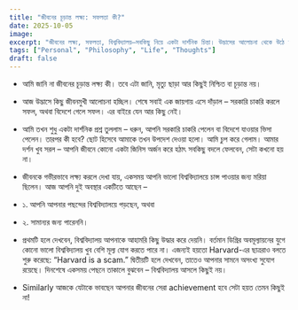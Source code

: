 ```yaml
---
title: "জীবনের চূড়ান্ত লক্ষ্য: সফলতা কী?"
date: 2025-10-05
image: 
excerpt: "জীবনের লক্ষ্য, সফলতা, বিশ্ববিদ্যালয়—সবকিছু নিয়ে একটা দার্শনিক চিন্তা। উদ্ভাসের আলোচনা থেকে উঠে আসা কথা।"
tags: ["Personal", "Philosophy", "Life", "Thoughts"]
draft: false
---
```


- আমি জানি না জীবনের চূড়ান্ত লক্ষ্য কী। তবে এটা জানি, মৃত্যু ছাড়া আর কিছুই নিশ্চিত বা চূড়ান্ত নয়।

- আজ উদ্ভাসে কিছু জীবনমুখী আলোচনা হচ্ছিল। শেষে সবাই এক জায়গায় এসে দাঁড়াল – সরকারি চাকরি করলে সফল, অথবা বিদেশে গেলে সফল। এর বাইরে যেন আর কিছু নেই।

- আমি তখন শুধু একটা দার্শনিক প্রশ্ন তুললাম – ধরুন, আপনি সরকারি চাকরি পেলেন বা বিদেশে যাওয়ার ভিসা পেলেন। তারপর কী হবে?
ছোট হিসেবে আমাকে তখন উপদেশ দেওয়া হলো। আমি চুপ করে গেলাম।
আমার দর্শন খুব সরল – আপনি জীবনে কোনো একটা জিনিস অর্জন করে হঠাৎ সবকিছু বদলে ফেলবেন, সেটা কখনো হয় না।

- জীবনকে গভীরভাবে লক্ষ্য করলে দেখা যায়, একসময় আপনি ভালো বিশ্ববিদ্যালয়ে চান্স পাওয়ার জন্য মরিয়া ছিলেন। আজ আপনি দুই অবস্থার একটিতে আছেন –

- ১. আপনি আপনার পছন্দের বিশ্ববিদ্যালয়ে পড়ছেন, অথবা

- ২. সামান্যর জন্য পারেননি।

- প্রথমটি হলে দেখবেন, বিশ্ববিদ্যালয় আপনাকে আহামরি কিছু উদ্ধার করে দেয়নি। বর্তমান ডিগ্রির অবমূল্যায়নের যুগে কোনো ভালো বিশ্ববিদ্যালয় খুব বেশি মূল্য যোগ করতে পারে না। এজন্যই হয়তো Harvard-এর ছাত্ররাও বলতে শুরু করেছে: “Harvard is a scam.”
দ্বিতীয়টি হলে দেখবেন, তাতেও আপনার সামনে অসংখ্য সুযোগ রয়েছে।
দিনশেষে একসময় পেছনে তাকালে বুঝবেন – বিশ্ববিদ্যালয় আসলে কিছুই নয়।

- Similarly আজকে যেটাকে ভাবছেন আপনার জীবনের সেরা achievement হবে সেটা হয়ত তেমন কিছুই না!